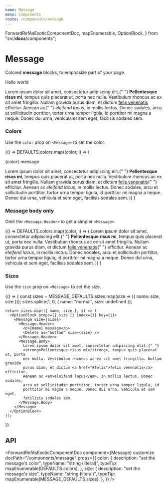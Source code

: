 ```yaml
---
name: Message
menu: Components
route: /components/message
---
```



  ForwardRefAsExoticComponentDoc,
  mapEnumerable,
  OptionBlock,
} from "src/__docs__/components";

# Message

Colored **message** blocks, to emphasize part of your page.

<Playground>
  <Message>
    <Message.Header>
      <p>Hello world</p>
      <Delete as="button" />
    </Message.Header>
    <Message.Body>
      Lorem ipsum dolor sit amet, consectetur adipiscing elit.{" "}
      <strong>Pellentesque risus mi</strong>, tempus quis placerat ut, porta nec
      nulla. Vestibulum rhoncus ac ex sit amet fringilla. Nullam gravida purus
      diam, et dictum <a href="#felis">felis venenatis</a> efficitur. Aenean ac{" "}
      <em>eleifend lacus</em>, in mollis lectus. Donec sodales, arcu et
      sollicitudin porttitor, tortor urna tempor ligula, id porttitor mi magna a
      neque. Donec dui urna, vehicula et sem eget, facilisis sodales sem.
    </Message.Body>
  </Message>
</Playground>

### Colors

Use the `color` prop on `<Message>` to set the color.

<Playground>
  {() =>
    DEFAULTS.colors.map((color, i) => (
      <OptionBlock props={{ color }} index={i} key={i}>
        <Message color={color}>
          <Message.Header>
            <p>{color} message</p>
            <Delete as="button" />
          </Message.Header>
          <Message.Body>
            Lorem ipsum dolor sit amet, consectetur adipiscing elit.{" "}
            <strong>Pellentesque risus mi</strong>, tempus quis placerat ut,
            porta nec nulla. Vestibulum rhoncus ac ex sit amet fringilla. Nullam
            gravida purus diam, et dictum <a href="#felis">felis venenatis</a>{" "}
            efficitur. Aenean ac <em>eleifend lacus</em>, in mollis lectus.
            Donec sodales, arcu et sollicitudin porttitor, tortor urna tempor
            ligula, id porttitor mi magna a neque. Donec dui urna, vehicula et
            sem eget, facilisis sodales sem.
          </Message.Body>
        </Message>
      </OptionBlock>
    ))
  }
</Playground>

### Message body only

Omit the `<Message.Header>` to get a simpler `<Message>`.

<Playground>
  {() =>
    DEFAULTS.colors.map((color, i) => (
      <OptionBlock props={{ color }} index={i} key={i}>
        <Message color={color}>
          <Message.Body>
            Lorem ipsum dolor sit amet, consectetur adipiscing elit.{" "}
            <strong>Pellentesque risus mi</strong>, tempus quis placerat ut,
            porta nec nulla. Vestibulum rhoncus ac ex sit amet fringilla. Nullam
            gravida purus diam, et dictum <a href="#felis">felis venenatis</a>{" "}
            efficitur. Aenean ac <em>eleifend lacus</em>, in mollis lectus.
            Donec sodales, arcu et sollicitudin porttitor, tortor urna tempor
            ligula, id porttitor mi magna a neque. Donec dui urna, vehicula et
            sem eget, facilisis sodales sem.
          </Message.Body>
        </Message>
      </OptionBlock>
    ))
  }
</Playground>

### Sizes

Use the `size` prop on `<Message>` to set the size.

<Playground>
  {() => {
    const sizes = MESSAGE_DEFAULTS.sizes.map(size => ({ name: size, size }));
    sizes.splice(1, 0, { name: "normal", size: undefined });

    return sizes.map(({ name, size }, i) => (
      <OptionBlock props={{ size }} index={i} key={i}>
        <Message size={size}>
          <Message.Header>
            <p>{name} message</p>
            <Delete as="button" size={size} />
          </Message.Header>
          <Message.Body>
            Lorem ipsum dolor sit amet, consectetur adipiscing elit.{" "}
            <strong>Pellentesque risus mi</strong>, tempus quis placerat ut, porta
            nec nulla. Vestibulum rhoncus ac ex sit amet fringilla. Nullam gravida
            purus diam, et dictum <a href="#felis">felis venenatis</a> efficitur.
            Aenean ac <em>eleifend lacus</em>, in mollis lectus. Donec sodales,
            arcu et sollicitudin porttitor, tortor urna tempor ligula, id
            porttitor mi magna a neque. Donec dui urna, vehicula et sem eget,
            facilisis sodales sem.
          </Message.Body>
        </Message>
      </OptionBlock>
    ));

}}

</Playground>

## API

<ForwardRefAsExoticComponentDoc
  component={Message}
  customize
  docPath="/components/message"
  props={{
    color: {
      description: "set the message's color",
      typeName: "string (literal)",
      typeTip: mapEnumerable(DEFAULTS.colors),
    },
    size: {
      description: "set the message's size",
      typeName: "string (literal)",
      typeTip: mapEnumerable(MESSAGE_DEFAULTS.sizes),
    },
  }}
/>

<ForwardRefAsExoticComponentDoc
  component={Message.Body}
  docPath="/components/message"
/>

<ForwardRefAsExoticComponentDoc
  component={Message.Header}
  docPath="/components/message"
/>
